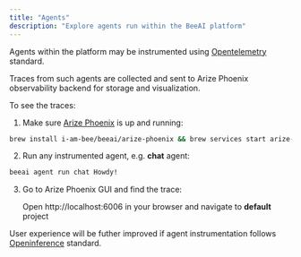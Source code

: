 ```yaml
---
title: "Agents"
description: "Explore agents run within the BeeAI platform"
---
```


Agents within the platform may be instrumented using [Opentelemetry](https://opentelemetry.io/) standard.

Traces from such agents are collected and sent to Arize Phoenix observability backend for storage and visualization.

To see the traces:

1. Make sure [Arize Phoenix](https://phoenix.arize.com/) is up and running:

```sh
brew install i-am-bee/beeai/arize-phoenix && brew services start arize-phoenix
```

2. Run any instrumented agent, e.g. **chat** agent:

```sh
beeai agent run chat Howdy!
```

3. Go to Arize Phoenix GUI and find the trace:

   Open http://localhost:6006 in your browser and navigate to **default** project

User experience will be futher improved if agent instrumentation follows [Openinference](https://github.com/Arize-ai/openinference/) standard.
